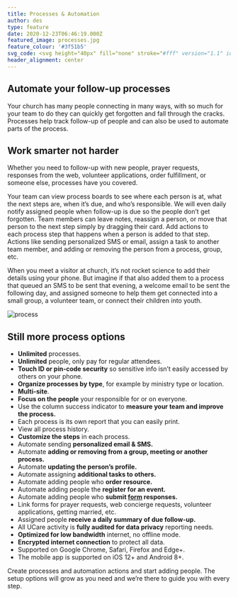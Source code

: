 ```yaml
---
title: Processes & Automation
author: des
type: feature
date: 2020-12-23T06:46:19.000Z
featured_image: processes.jpg
feature_colour: '#3f51b5'
svg_code: <svg height="40px" fill="none" stroke="#fff" version="1.1" id="Layer_1" xmlns="http://www.w3.org/2000/svg" xmlns:xlink="http://www.w3.org/1999/xlink" x="0px" y="0px" viewBox="0 0 24 18" style="enable-background:new 0 0 24 18;" xml:space="preserve"><g id="Layer_2"><g id="New_icons"> <path class="st0" d="M15.5,17.5h-9c-1.7,0-3-1.3-3-3l0,0v-8"/> <path class="st0" d="M8.5,0.5h9c1.7,0,3,1.3,3,3v8"/> <polyline class="st0" points="0.5,8.5 3.5,6.5 6.5,8.5 "/> <polyline class="st0" points="17.5,9.5 20.5,11.5 23.5,9.5 "/> </g></g></svg>
header_alignment: center
---
```


## Automate your follow-up processes

Your church has many people connecting in many ways, with so much for your team to do they can quickly get forgotten and fall through the cracks. Processes help track follow-up of people and can also be used to automate parts of the process.

## Work smarter not harder

Whether you need to follow-up with new people, prayer requests, responses from the web, volunteer applications, order fulfillment, or someone else, processes have you covered.

Your team can view process boards to see where each person is at, what the next steps are, when it’s due, and who’s responsible. We will even daily notify assigned people when follow-up is due so the people don’t get forgotten. Team members can leave notes, reassign a person, or move that person to the next step simply by dragging their card. Add actions to each process step that happens when a person is added to that step. Actions like sending personalized SMS or email, assign a task to another team member, and adding or removing the person from a process, group, etc.

When you meet a visitor at church, it’s not rocket science to add their details using your phone. But imagine if that also added them to a process that queued an SMS to be sent that evening, a welcome email to be sent the following day, and assigned someone to help them get connected into a small group, a volunteer team, or connect their children into youth.

![process](process.png)

## Still more process options

- **Unlimited** processes.
- **Unlimited** people, only pay for regular attendees.
- **Touch ID or pin-code security** so sensitive info isn’t easily accessed by others on your phone.
- **Organize processes by type**, for example by ministry type or location.
- **Multi-site**.
- **Focus on the people** your responsible for or on everyone.
- Use the column success indicator to **measure your team and improve the process.**
- Each process is its own report that you can easily print.
- View all process history.
- **Customize the steps** in each process.
- Automate sending **personalized email & SMS.**
- Automate **adding or removing from a group, meeting or another process.**
- Automate **updating the person’s profile.**
- Automate assigning **additional tasks to others.**
- Automate adding people who **order resource.**
- Automate adding people the **register for an event.**
- Automate adding people who **submit [form](/features/forms-and-surveys/) responses.**
- Link forms for prayer requests, web concierge requests, volunteer applications, getting married, etc.
- Assigned people **receive a daily summary of due follow-up.**
- All UCare activity is **fully audited for data privacy** reporting needs.
- **Optimized for low bandwidth** internet, no offline mode.
- **Encrypted internet connection** to protect all data.
- Supported on Google Chrome, Safari, Firefox and Edge+.
- The mobile app is supported on iOS 12+ and Android 8+.

<ThreeUp>
	Create processes and automation actions and start adding people. The setup options will grow as you need and we’re
	there to guide you with every step.
</ThreeUp>
